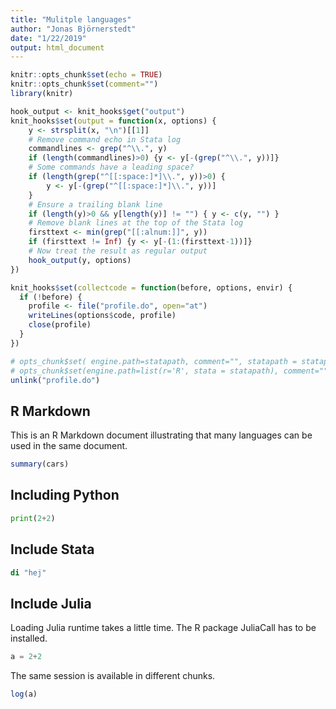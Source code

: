 ```yaml
---
title: "Mulitple languages"
author: "Jonas Björnerstedt"
date: "1/22/2019"
output: html_document
---
```


```r
knitr::opts_chunk$set(echo = TRUE)
knitr::opts_chunk$set(comment="")
library(knitr)
```


```r
hook_output <- knit_hooks$get("output")
knit_hooks$set(output = function(x, options) {
    y <- strsplit(x, "\n")[[1]]
    # Remove command echo in Stata log
    commandlines <- grep("^\\.", y)
    if (length(commandlines)>0) {y <- y[-(grep("^\\.", y))]}
    # Some commands have a leading space?
    if (length(grep("^[[:space:]*]\\.", y))>0) {
        y <- y[-(grep("^[[:space:]*]\\.", y))]
    }
    # Ensure a trailing blank line
    if (length(y)>0 && y[length(y)] != "") { y <- c(y, "") }
    # Remove blank lines at the top of the Stata log
    firsttext <- min(grep("[[:alnum:]]", y))
    if (firsttext != Inf) {y <- y[-(1:(firsttext-1))]}
    # Now treat the result as regular output
    hook_output(y, options)
})

knit_hooks$set(collectcode = function(before, options, envir) {
  if (!before) {
    profile <- file("profile.do", open="at")
    writeLines(options$code, profile)
    close(profile)
  }
})

# opts_chunk$set( engine.path=statapath, comment="", statapath = statapath)
# opts_chunk$set(engine.path=list(r='R', stata = statapath), comment="", statapath = statapath)
unlink("profile.do")

```

## R Markdown

This is an R Markdown document illustrating that many languages can be used in the same document.

```r
summary(cars)
```

## Including Python

```python
print(2+2)
```

## Include Stata


```stata
di "hej"
```

## Include Julia

Loading Julia runtime takes a little time. The R package JuliaCall has to be installed.

```julia
a = 2+2
```

The same session is available in different chunks.

```julia
log(a)
```

